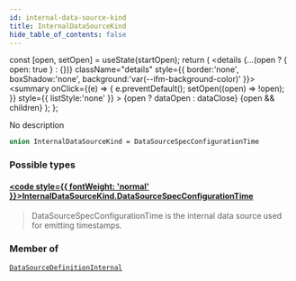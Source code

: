 ```yaml
---
id: internal-data-source-kind
title: InternalDataSourceKind
hide_table_of_contents: false
---
```







  const [open, setOpen] = useState(startOpen);
  return (
    <details {...(open ? { open: true } : {})} className="details" style={{ border:'none', boxShadow:'none', background:'var(--ifm-background-color)' }}>
      <summary
        onClick={(e) => {
          e.preventDefault();
          setOpen((open) => !open);
        }}
        style={{ listStyle:'none' }}
      >
      {open ? dataOpen : dataClose}
      </summary>
      {open && children}
    </details>
  );
};




No description


```graphql
union InternalDataSourceKind = DataSourceSpecConfigurationTime
```


### Possible types

#### [<code style={{ fontWeight: 'normal' }}>InternalDataSourceKind.<b>DataSourceSpecConfigurationTime</b></code>](/testnet/api/graphql/objects/data-source-spec-configuration-time) <Badge class="secondary" text="object"/>
> DataSourceSpecConfigurationTime is the internal data source used for emitting timestamps.
> 



### Member of

[`DataSourceDefinitionInternal`](/testnet/api/graphql/objects/data-source-definition-internal)  <Badge class="secondary" text="object"/>

